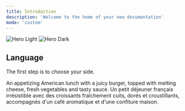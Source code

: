 ```yaml
---
title: Introduction
description: 'Welcome to the home of your new documentation'
mode: 'custom'
---
```


<img
  className="block dark:hidden"
  src="/images/banniere.svg"
  alt="Hero Light"
/>
<img
  className="hidden dark:block"
  src="/images/banniere.svg"
  alt="Hero Dark"
/>

## Language

The first step is to choose your side.

<CardGroup cols={2}>
  <Card
    title="English"
    icon="burger"
    href="lg-english/quickstart"
  >
    An appetizing American lunch with a juicy burger, topped with melting cheese, fresh vegetables and tasty sauce.
  </Card>
  <Card
    title="Français"
    icon="croissant"
    href="lg-french/quickstart"
  >
    Un petit déjeuner français irrésistible avec des croissants fraîchement cuits, dorés et croustillants, accompagnés d'un café aromatique et d'une confiture maison.
  </Card>
</CardGroup>

